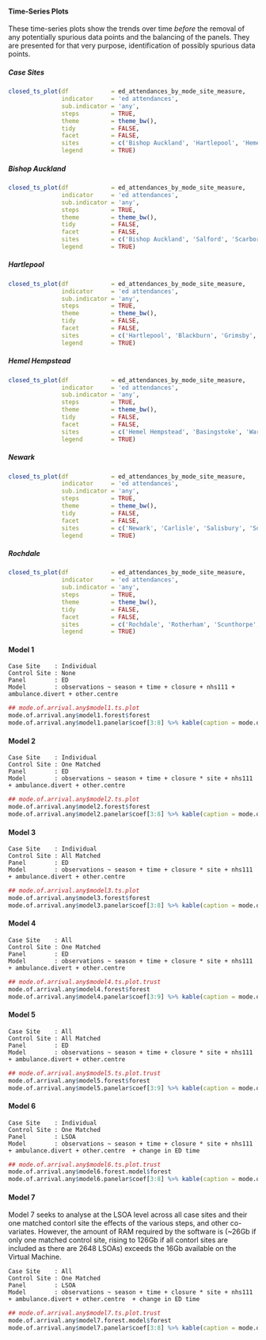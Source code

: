 #### Time-Series Plots

These time-series plots show the trends over time *before* the removal of any potentially spurious data points and the balancing of the panels.  They are presented for that very purpose, identification of possibly spurious data points.

##### Case Sites

```r
closed_ts_plot(df            = ed_attendances_by_mode_site_measure,
               indicator     = 'ed attendances',
               sub.indicator = 'any',
               steps         = TRUE,
               theme         = theme_bw(),
               tidy          = FALSE,
               facet         = FALSE,
               sites         = c('Bishop Auckland', 'Hartlepool', 'Hemel Hempstead', 'Newark', 'Rochdale'),
               legend        = TRUE)
```

<!-- ##### Control Sites -->

<!-- ```{r mode_of_arrival_any_time_series_plot_control, echo = FALSE, cache = FALSE, results = 'hide', eval = TRUE} -->
<!-- closed_ts_plot(df            = ed_attendances_by_mode_site_measure, -->
<!--                indicator     = 'ed attendances', -->
<!--                sub.indicator = 'any', -->
<!--                steps         = TRUE, -->
<!--                theme         = theme_bw(), -->
<!--                tidy          = FALSE, -->
<!--                facet         = FALSE, -->
<!--                sites         = c('Salford', 'Scarborough', 'Whitehaven', -->
<!--                                  'Blackburn', 'Grimsby', 'Wigan', -->
<!--                                  'Basingstoke', 'Warwick', 'Yeovil', -->
<!--                                  'Carlisle', 'Salisbury', 'Southport', -->
<!--                                  'Rotherham', 'Scunthorpe', 'Wansbeck'), -->
<!--                legend        = TRUE) -->
<!-- ``` -->

##### Bishop Auckland

```r
closed_ts_plot(df            = ed_attendances_by_mode_site_measure,
               indicator     = 'ed attendances',
               sub.indicator = 'any',
               steps         = TRUE,
               theme         = theme_bw(),
               tidy          = FALSE,
               facet         = FALSE,
               sites         = c('Bishop Auckland', 'Salford', 'Scarborough', 'Whitehaven'),
               legend        = TRUE)
```

##### Hartlepool

```r
closed_ts_plot(df            = ed_attendances_by_mode_site_measure,
               indicator     = 'ed attendances',
               sub.indicator = 'any',
               steps         = TRUE,
               theme         = theme_bw(),
               tidy          = FALSE,
               facet         = FALSE,
               sites         = c('Hartlepool', 'Blackburn', 'Grimsby', 'Wigan'),
               legend        = TRUE)
```

##### Hemel Hempstead

```r
closed_ts_plot(df            = ed_attendances_by_mode_site_measure,
               indicator     = 'ed attendances',
               sub.indicator = 'any',
               steps         = TRUE,
               theme         = theme_bw(),
               tidy          = FALSE,
               facet         = FALSE,
               sites         = c('Hemel Hempstead', 'Basingstoke', 'Warwick', 'Yeovil'),
               legend        = TRUE)
```

##### Newark

```r
closed_ts_plot(df            = ed_attendances_by_mode_site_measure,
               indicator     = 'ed attendances',
               sub.indicator = 'any',
               steps         = TRUE,
               theme         = theme_bw(),
               tidy          = FALSE,
               facet         = FALSE,
               sites         = c('Newark', 'Carlisle', 'Salisbury', 'Southport'),
               legend        = TRUE)
```

##### Rochdale

```r
closed_ts_plot(df            = ed_attendances_by_mode_site_measure,
               indicator     = 'ed attendances',
               sub.indicator = 'any',
               steps         = TRUE,
               theme         = theme_bw(),
               tidy          = FALSE,
               facet         = FALSE,
               sites         = c('Rochdale', 'Rotherham', 'Scunthorpe', 'Wansbeck'),
               legend        = TRUE)
```


#### Model 1
`Case Site    : Individual`\
`Control Site : None`\
`Panel        : ED`\
`Model        : observations ~ season + time + closure + nhs111 + ambulance.divert + other.centre `\

```r
## mode.of.arrival.any$model1.ts.plot
mode.of.arrival.any$model1.forest$forest
mode.of.arrival.any$model1.panelar$coef[3:8] %>% kable(caption = mode.of.arrival.any$model1.panelar$caption)
```

#### Model 2

`Case Site    : Individual`\
`Control Site : One Matched`\
`Panel        : ED`\
`Model        : observations ~ season + time + closure * site + nhs111 + ambulance.divert + other.centre `\

```r
## mode.of.arrival.any$model2.ts.plot
mode.of.arrival.any$model2.forest$forest
mode.of.arrival.any$model2.panelar$coef[3:8] %>% kable(caption = mode.of.arrival.any$model2.panelar$caption)
```

#### Model 3

`Case Site    : Individual`\
`Control Site : All Matched`\
`Panel        : ED`\
`Model        : observations ~ season + time + closure * site + nhs111 + ambulance.divert + other.centre `\

```r
## mode.of.arrival.any$model3.ts.plot
mode.of.arrival.any$model3.forest$forest
mode.of.arrival.any$model3.panelar$coef[3:8] %>% kable(caption = mode.of.arrival.any$model3.panelar$caption)
```

#### Model 4

`Case Site    : All`\
`Control Site : One Matched`\
`Panel        : ED`\
`Model        : observations ~ season + time + closure * site + nhs111 + ambulance.divert + other.centre `\

```r
## mode.of.arrival.any$model4.ts.plot.trust
mode.of.arrival.any$model4.forest$forest
mode.of.arrival.any$model4.panelar$coef[3:9] %>% kable(caption = mode.of.arrival.any$model4.panelar$caption)
```

#### Model 5

`Case Site    : All`\
`Control Site : All Matched`\
`Panel        : ED`\
`Model        : observations ~ season + time + closure * site + nhs111 + ambulance.divert + other.centre `\


```r
## mode.of.arrival.any$model5.ts.plot.trust
mode.of.arrival.any$model5.forest$forest
mode.of.arrival.any$model5.panelar$coef[3:9] %>% kable(caption = mode.of.arrival.any$model5.panelar$caption)
```

#### Model 6

`Case Site    : Individual`\
`Control Site : One Matched`\
`Panel        : LSOA`\
`Model        : observations ~ season + time + closure * site + nhs111 + ambulance.divert + other.centre  + change in ED time`\

```r
## mode.of.arrival.any$model6.ts.plot.trust
mode.of.arrival.any$model6.forest.model$forest
mode.of.arrival.any$model6.panelar$coef[3:8] %>% kable(caption = mode.of.arrival.any$model6.panelar$caption)
```

#### Model 7

Model 7 seeks to analyse at the LSOA level across all case sites and their one matched contorl site the effects of the various steps, and other co-variates.  However, the amount of RAM required by the software is (~26Gb if only one matched control site, rising to 126Gb if all contorl sites are included as there are 2648 LSOAs) exceeds the 16Gb available on the Virtual Machine.

`Case Site    : All`\
`Control Site : One Matched`\
`Panel        : LSOA`\
`Model        : observations ~ season + time + closure * site + nhs111 + ambulance.divert + other.centre  + change in ED time`\

```r
## mode.of.arrival.any$model7.ts.plot.trust
mode.of.arrival.any$model7.forest.model$forest
mode.of.arrival.any$model7.panelar$coef[3:8] %>% kable(caption = mode.of.arrival.any$model7.panelar$caption)
```

